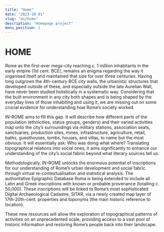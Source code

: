 ```yaml
---
title: "Home"
date: "2023-10-01"
slug: "en/home"
description: "Homepage project"
menu_position: 1
---
```



# HOME

Rome as the first-ever mega-city reaching c. 1 million inhabitants in the early empire (1st cent. BCE), remains an enigma regarding the way it organised itself and maintained that size for over three centuries. Having long outgrown the 4th-century BCE city walls, the urbanistic structures that developed outside of these, and especially outside the late Aurelian Wall, have never been studied holistically in a systematic way. Considering that the built environment in any city both shapes and is being shaped by the everyday lives of those inhabiting and using it, we are missing out on some crucial evidence for understanding how Rome’s society worked.

IN-ROME aims to fill this gap. It will describe how different parts of the population (ethnicities, status groups, genders) and their varied activities map onto the city’s surroundings via military stations, association seats, sanctuaries, production sites, mines, infrastructure, agriculture, retail, baths, guesthouses, tombs, houses, and villas, to name but the most obvious. It will essentially ask: Who was doing what where? Translating topographical relations into social ones, it aims significantly to enhance our understanding of the city’s social fabric beyond what literary sources tell us.

Methodologically, IN-ROME unlocks the enormous potential of inscriptions for our understanding of Rome’s urban development and social fabric through virtual re-contextualisation and statistical analysis. The authoritative Epigraphic Database Roma is being extended to include all Latin and Greek inscriptions with known or probable provenance (totalling c. 50,000). These inscriptions will be linked to Rome’s most sophisticated Digital Archaeological Cadastre, SITAR, via a newly created map layer of 17th-20th-cent. properties and toponyms (the main historic reference to location).

These new resources will allow the exploration of topographical patterns of activities on an unprecedented scale, providing access to a vast pool of historic information and restoring Rome’s people back into their landscape.

<Box language="en" />

